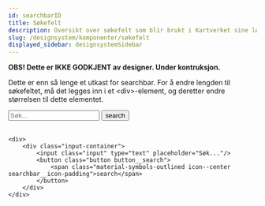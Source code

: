 ```yaml
---
id: searchbarID
title: Søkefelt
description: Oversikt over søkefelt som blir brukt i Kartverket sine løsninger.
slug: /designsystem/komponenter/søkefelt
displayed_sidebar: designsystemSidebar
---
```

**OBS! Dette er IKKE GODKJENT av designer. Under kontruksjon.**

Dette er enn så lenge et utkast for searchbar.
For å endre lengden til søkefeltet, må det legges inn i et <div\>-element, og deretter endre størrelsen til dette elementet.


<div>
    <div class="input-container">
        <input class="input" type="text" placeholder="Søk..."/>
        <button class="button button__searchbar">
            <span class="material-symbols-outlined">search</span>
        </button>
    </div>
</div>

<br/>

```markup
<div>
    <div class="input-container">
        <input class="input" type="text" placeholder="Søk..."/>
        <button class="button button__search">
            <span class="material-symbols-outlined icon--center searchbar__icon-padding">search</span>
        </button>
    </div>
</div>
```